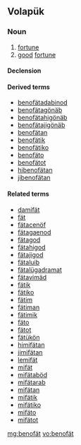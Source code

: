 ==Volapük==

===Noun===
{{vo-noun}}

# [[fortune]] 
# [[good]] [[fortune]]

====Declension====
{{vo-decl-noun}}

====Derived terms====
* [[benofätadabinod]]
* [[benofätagönäb]]
* [[benofätahigönäb]]
* [[benofätajigönäb]]
* [[benofätan]]
* [[benofätik]]
* [[benofätiko]]
* [[benofäto]]
* [[benofätot]]
* [[hibenofätan]]
* [[jibenofätan]]

====Related terms====
* [[damifät]]
* [[fät]]
* [[fätacenöf]]
* [[fätagaenod]]
* [[fätagod]]
* [[fätahigod]]
* [[fätajigod]]
* [[fätaluib]]
* [[fätalügadramat]]
* [[fätavimäd]]
* [[fätik]]
* [[fätiko]]
* [[fätim]]
* [[fätiman]]
* [[fätimik]]
* [[fäto]]
* [[fätot]]
* [[fätükön]]
* [[himifätan]]
* [[jimifätan]]
* [[lemifät]]
* [[mifät]]
* [[mifätaböd]]
* [[mifätarab]]
* [[mifätan]]
* [[mifätik]]
* [[mifätiko]]
* [[mifäto]]
* [[mifätot]]

[[mg:benofät]]
[[vo:benofät]]
